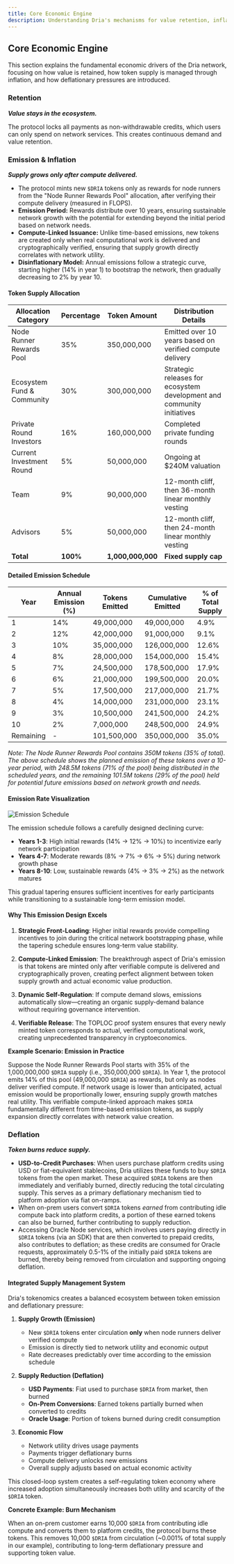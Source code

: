 ```yaml
---
title: Core Economic Engine
description: Understanding Dria's mechanisms for value retention, inflation control, and deflationary pressure.
---
```


## Core Economic Engine

This section explains the fundamental economic drivers of the Dria network, focusing on how value is retained, how token supply is managed through inflation, and how deflationary pressures are introduced.

### **Retention**
***Value stays in the ecosystem.***

The protocol locks all payments as non-withdrawable credits, which users can only spend on network services. This creates continuous demand and value retention.

### **Emission & Inflation**
***Supply grows only after compute delivered.***
- The protocol mints new `$DRIA` tokens only as rewards for node runners from the "Node Runner Rewards Pool" allocation, after verifying their compute delivery (measured in FLOPS).
- **Emission Period:** Rewards distribute over 10 years, ensuring sustainable network growth with the potential for extending beyond the initial period based on network needs.
- **Compute-Linked Issuance:** Unlike time-based emissions, new tokens are created only when real computational work is delivered and cryptographically verified, ensuring that supply growth directly correlates with network utility.
- **Disinflationary Model:** Annual emissions follow a strategic curve, starting higher (14% in year 1) to bootstrap the network, then gradually decreasing to 2% by year 10.

#### Token Supply Allocation

| Allocation Category | Percentage | Token Amount | Distribution Details |
|---------------------|------------|--------------|----------------------|
| Node Runner Rewards Pool | 35% | 350,000,000 | Emitted over 10 years based on verified compute delivery |
| Ecosystem Fund & Community | 30% | 300,000,000 | Strategic releases for ecosystem development and community initiatives |
| Private Round Investors | 16% | 160,000,000 | Completed private funding rounds |
| Current Investment Round | 5% | 50,000,000 | Ongoing at $240M valuation |
| Team | 9% | 90,000,000 | 12-month cliff, then 36-month linear monthly vesting |
| Advisors | 5% | 50,000,000 | 12-month cliff, then 24-month linear monthly vesting |
| **Total** | **100%** | **1,000,000,000** | **Fixed supply cap** |

#### Detailed Emission Schedule

| Year | Annual Emission (%) | Tokens Emitted | Cumulative Emitted | % of Total Supply |
|------|---------------------|----------------|--------------------|--------------------|
| 1    | 14%                 | 49,000,000     | 49,000,000         | 4.9%               |
| 2    | 12%                 | 42,000,000     | 91,000,000         | 9.1%               |
| 3    | 10%                 | 35,000,000     | 126,000,000        | 12.6%              |
| 4    | 8%                  | 28,000,000     | 154,000,000        | 15.4%              |
| 5    | 7%                  | 24,500,000     | 178,500,000        | 17.9%              |
| 6    | 6%                  | 21,000,000     | 199,500,000        | 20.0%              |
| 7    | 5%                  | 17,500,000     | 217,000,000        | 21.7%              |
| 8    | 4%                  | 14,000,000     | 231,000,000        | 23.1%              |
| 9    | 3%                  | 10,500,000     | 241,500,000        | 24.2%              |
| 10   | 2%                  | 7,000,000      | 248,500,000        | 24.9%              |
| Remaining | -              | 101,500,000    | 350,000,000        | 35.0%              |

*Note: The Node Runner Rewards Pool contains 350M tokens (35% of total). The above schedule shows the planned emission of these tokens over a 10-year period, with 248.5M tokens (71% of the pool) being distributed in the scheduled years, and the remaining 101.5M tokens (29% of the pool) held for potential future emissions based on network growth and needs.*

#### Emission Rate Visualization

![Emission Schedule](/emission-schedule.png)

The emission schedule follows a carefully designed declining curve:
- **Years 1-3**: High initial rewards (14% → 12% → 10%) to incentivize early network participation
- **Years 4-7**: Moderate rewards (8% → 7% → 6% → 5%) during network growth phase
- **Years 8-10**: Low, sustainable rewards (4% → 3% → 2%) as the network matures

This gradual tapering ensures sufficient incentives for early participants while transitioning to a sustainable long-term emission model.

#### Why This Emission Design Excels

1. **Strategic Front-Loading**: Higher initial rewards provide compelling incentives to join during the critical network bootstrapping phase, while the tapering schedule ensures long-term value stability.

2. **Compute-Linked Emission**: The breakthrough aspect of Dria's emission is that tokens are minted only after verifiable compute is delivered and cryptographically proven, creating perfect alignment between token supply growth and actual economic value production.

3. **Dynamic Self-Regulation**: If compute demand slows, emissions automatically slow—creating an organic supply-demand balance without requiring governance intervention.

4. **Verifiable Release**: The TOPLOC proof system ensures that every newly minted token corresponds to actual, verified computational work, creating unprecedented transparency in cryptoeconomics.

**Example Scenario: Emission in Practice**

Suppose the Node Runner Rewards Pool starts with 35% of the 1,000,000,000 `$DRIA` supply (i.e., 350,000,000 `$DRIA`). In Year 1, the protocol emits 14% of this pool (49,000,000 `$DRIA`) as rewards, but only as nodes deliver verified compute. If network usage is lower than anticipated, actual emission would be proportionally lower, ensuring supply growth matches real utility. This verifiable compute-linked approach makes `$DRIA` fundamentally different from time-based emission tokens, as supply expansion directly correlates with network value creation.

### **Deflation**
***Token burns reduce supply.***
- **USD-to-Credit Purchases**: When users purchase platform credits using USD or fiat-equivalent stablecoins, Dria utilizes these funds to buy `$DRIA` tokens from the open market. These acquired `$DRIA` tokens are then immediately and verifiably burned, directly reducing the total circulating supply. This serves as a primary deflationary mechanism tied to platform adoption via fiat on-ramps.
- When on-prem users convert `$DRIA` tokens *earned* from contributing idle compute back into platform credits, a portion of these earned tokens can also be burned, further contributing to supply reduction.
- Accessing Oracle Node services, which involves users paying directly in `$DRIA` tokens (via an SDK) that are then converted to prepaid credits, also contributes to deflation; as these credits are consumed for Oracle requests, approximately 0.5-1% of the initially paid `$DRIA` tokens are burned, thereby being removed from circulation and supporting ongoing deflation.

#### Integrated Supply Management System

Dria's tokenomics creates a balanced ecosystem between token emission and deflationary pressure:

1. **Supply Growth (Emission)**
   - New `$DRIA` tokens enter circulation **only** when node runners deliver verified compute
   - Emission is directly tied to network utility and economic output
   - Rate decreases predictably over time according to the emission schedule

2. **Supply Reduction (Deflation)**
   - **USD Payments**: Fiat used to purchase `$DRIA` from market, then burned
   - **On-Prem Conversions**: Earned tokens partially burned when converted to credits
   - **Oracle Usage**: Portion of tokens burned during credit consumption

3. **Economic Flow**
   - Network utility drives usage payments
   - Payments trigger deflationary burns
   - Compute delivery unlocks new emissions
   - Overall supply adjusts based on actual economic activity

This closed-loop system creates a self-regulating token economy where increased adoption simultaneously increases both utility and scarcity of the `$DRIA` token.

**Concrete Example: Burn Mechanism**

When an on-prem customer earns 10,000 `$DRIA` from contributing idle compute and converts them to platform credits, the protocol burns these tokens. This removes 10,000 `$DRIA` from circulation (~0.001% of total supply in our example), contributing to long-term deflationary pressure and supporting token value. 